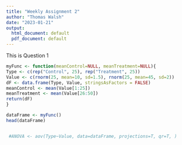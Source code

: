 ```yaml
---
title: "Weekly Assignment 2"
author: "Thomas Walsh"
date: "2023-01-21"
output:
  html_document: default
  pdf_document: default
---
```



This is Question 1
```r
myFunc <- function(meanControl=NULL, meanTreatment=NULL){
Type <- c(rep("Control", 25), rep("Treatment", 25))
Value <- c(rnorm(25, mean=10, sd=1.5), rnorm(25, mean=45, sd=2))
dF <- data.frame(Type, Value, stringsAsFactors = FALSE)
meanControl <- mean(Value[1:25])
meanTreatment <- mean(Value[26:50])  
return(dF)
}

dataFrame <- myFunc()
head(dataFrame)


 #ANOVA <- aov(Type~Value, data=dataFrame, projections=T, qr=T, )
 
 
 

```


